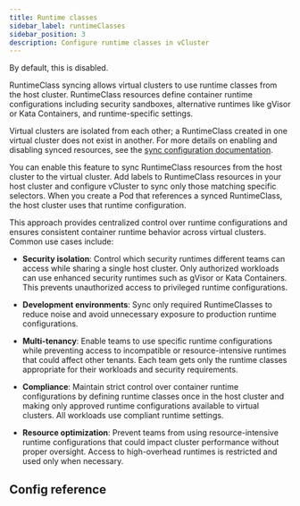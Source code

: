 ```yaml
---
title: Runtime classes
sidebar_label: runtimeClasses
sidebar_position: 3
description: Configure runtime classes in vCluster
---
```



<!-- vale off -->

By default, this is disabled.

RuntimeClass syncing allows virtual clusters to use runtime classes from the host cluster. RuntimeClass resources define container runtime configurations including security sandboxes, alternative runtimes like gVisor or Kata Containers, and runtime-specific settings.

Virtual clusters are isolated from each other; a RuntimeClass created in one virtual cluster does not exist in another. For more details on enabling and disabling synced resources, see the [sync configuration documentation](https://www.vcluster.com/docs/syncer/config#enable-or-disable-synced-resources).

You can enable this feature to sync RuntimeClass resources from the host cluster to the virtual cluster. Add labels to RuntimeClass resources in your host cluster and configure vCluster to sync only those matching specific selectors. When you create a Pod that references a synced RuntimeClass, the host cluster uses that runtime configuration.

This approach provides centralized control over runtime configurations and ensures consistent container runtime behavior across virtual clusters. Common use cases include:

- **Security isolation**: Control which security runtimes different teams can access while sharing a single host cluster. Only authorized workloads can use enhanced security runtimes such as gVisor or Kata Containers. This prevents unauthorized access to privileged runtime configurations.

- **Development environments**: Sync only required RuntimeClasses to reduce noise and avoid unnecessary exposure to production runtime configurations.

- **Multi-tenancy**: Enable teams to use specific runtime configurations while preventing access to incompatible or resource-intensive runtimes that could affect other tenants. Each team gets only the runtime classes appropriate for their workloads and security requirements.

- **Compliance**: Maintain strict control over container runtime configurations by defining runtime classes once in the host cluster and making only approved runtime configurations available to virtual clusters. All workloads use compliant runtime settings.

- **Resource optimization**: Prevent teams from using resource-intensive runtime configurations that could impact cluster performance without proper oversight. Access to high-overhead runtimes is restricted and used only when necessary.

<ClassSyncing lowercaseResource="pod" resource="Pod" pluralResource="pods" lowercaseResourceClass="runtimeclass" resourceClass="RuntimeClass" pluralResourceClass="runtimeClasses" resourceClassName="runtimeClassName" expressionKey="kubernetes.io/runtime.class" expressionValue1="gvisor" expressionValue2="youki" />

## Config reference

<EnableSwitch/>
